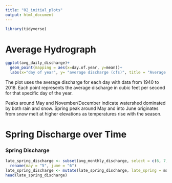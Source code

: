 ```yaml
---
title: "02_initial_plots"
output: html_document
---
```


```r
library(tidyverse)
```


# Average Hydrograph


```r
ggplot(avg_daily_discharge)+
  geom_point(mapping = aes(x=day.of.year, y=mean))+
  labs(x="day of year", y= "average discharge (cfs)", title = "Average Annual Hydrograph")
```

The plot uses the average discharge for each day with data from 1940 to 2018. Each point represents the average discharge in cubic feet per second for that specific day of the year.

Peaks around May and November/December indicate watershed dominated by both rain and snow. Spring peak around May and into June originates from snow melt at higher elevations as temperatures rise with the season.


# Spring Discharge over Time


### Spring Discharge

```r
late_spring_discharge <- subset(avg_monthly_discharge, select = c(6, 7,year)) %>%
  rename(may = "5", june = "6")
late_spring_discharge <- mutate(late_spring_discharge, late_spring = may + june)
head(late_spring_discharge)
```

